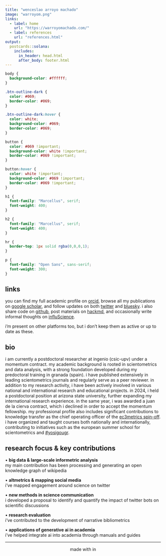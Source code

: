 ```yaml
---
title: "wenceslao arroyo machado"
image: "warroyom.png"
links:
  - label: home
    url: "https://warroyomachado.com/"
  - label: references
    url: "references.html"
output:
  postcards::solana:
    includes:
      in_header: head.html
      after_body: footer.html
---
```


```css
body {
  background-color: #ffffff;
}

.btn-outline-dark {
  color: #069;
  border-color: #069;
}

.btn-outline-dark:hover {
  color: white;
  background-color: #069;
  border-color: #069;
}

button {
  color: #069 !important;
  background-color: white !important;
  border-color: #069 !important;
}

button:hover {
  color: white !important;
  background-color: #069 !important;
  border-color: #069 !important;
} 

h1 {
  font-family: "Marcellus", serif;
  font-weight: 400;
}

h2 {
  font-family: "Marcellus", serif;
  font-weight: 400;
}

hr {
  border-top: 1px solid rgba(0,0,0,1);
}

p {
  font-family: "Open Sans", sans-serif;
  font-weight: 300;
}

```

## links

you can find my full academic profile on [orcid](https://orcid.org/), browse all my publications on [google scholar](https://scholar.google.com/), and follow updates on both [twitter](https://twitter.com/) and [bluesky](https://bsky.app/). i also share code on [github](https://github.com/), post materials on [hackmd](https://hackmd.io/), and occasionally write informal thoughts on [influScience](https://www.influscience.eu/).

i'm present on other platforms too, but i don’t keep them as active or up to date as these.


## bio

i am currently a postdoctoral researcher at ingenio (csic-upv) under a momentum contract. my academic background is rooted in scientometrics and data analysis, with a strong foundation developed during my predoctoral training in granada (spain). i have published extensively in leading scientometrics journals and regularly serve as a peer reviewer. in addition to my research activity, i have been actively involved in various national and international research and educational projects. in 2024, i held a postdoctoral position at arizona state university, further expanding my international research experience. in the same year, i was awarded a juan de la cierva contract, which i declined in order to accept the momentum fellowship. my professional profile also includes significant contributions to knowledge transfer as the chief operating officer of the [ec3metrics spin-off](https://yosigo.ugr.es). i have organized and taught courses both nationally and internationally, contributing to initiatives such as the european summer school for scientometrics and [#yosigougr](https://yosigo.ugr.es).

## research focus & key contributions

• **big data & large-scale informetric analysis**<br>my main contribution has been processing and generating an open knowledge graph of wikipedia

• **altmetrics & mapping social media**<br>i’ve mapped engagement around science on twitter

• **new methods in science communication**<br>i developed a proposal to identify and quantify the impact of twitter bots on scientific discussions

• **research evaluation**<br>i’ve contributed to the development of narrative bibliometrics

• **applications of generative ai in academia**<br>i’ve helped integrate ai into academia through manuals and guides

<footer>

<hr>

<p style="text-align:center">made with <i class="fas fa-heart"></i> in <i class="fab fa-r-project"></i></p>

</footer>
